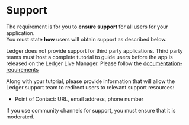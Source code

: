 # Support

The requirement is for you to **ensure support** for all users for your application.  
You must state **how** users will obtain support as described below.

Ledger does not provide support for third party applications. Third party teams must host a complete tutorial to guide users before the app is released on the Ledger Live Manager. Please follow the [documentation-requirements](./documentation-requirements/)

Along with your tutorial, please provide information that will allow the Ledger support team to redirect users to relevant support resources:
- Point of Contact: URL, email address, phone number

If you use community channels for support, you must ensure that it is moderated.